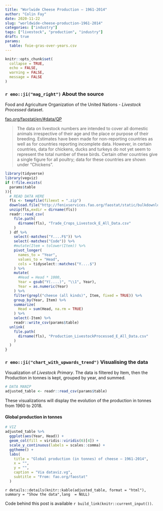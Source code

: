 ```yaml
---
title: "Worlwide Cheese Production — 1961-2014"
author: "Colin Fay"
date: 2020-11-22
slug: "worldwide-cheese-production-1961-2014"
categories: ["industry"]
tags: ["livestock", "production", "industry"]
draft: true
params:
  table: foie-gras-over-years.csv
---
```


```r
knitr::opts_chunk$set(
  collapse = TRUE, 
  echo = FALSE, 
  warning = FALSE, 
  message = FALSE
)
```

### `r emo::ji("mag_right")` About the source 

::: {.source}
Food and Agriculture Organization of the United Nations - _Livestock Processed_ dataset.
::: 

::: {.link}
[fao.org/faostat/en/#data/QP](https://www.fao.org/faostat/en/#data/QP)
:::

::: {.count}
> The data on livestock numbers are intended to cover all domestic animals irrespective of their age and the place or purpose of their breeding. Estimates have been made for non-reporting countries as well as for countries reporting incomplete data. However, in certain countries, data for chickens, ducks and turkeys do not yet seem to represent the total number of these birds. Certain other countries give a single figure for all poultry; data for these countries are shown under “Chickens”.
:::

```r
library(tidyverse)
library(vegviz)
if (!file.exists(
  params$table
)){
  # READ DATA HERE
  fls <- tempfile(fileext = ".zip")
  download.file("http://fenixservices.fao.org/faostat/static/bulkdownloads/Trade_Crops_Livestock_E_All_Data.zip", fls)
  unzip(fls,exdir = dirname(fls))
  readr::read_csv(
    file.path(
      dirname(fls), "Trade_Crops_Livestock_E_All_Data.csv"
    )
  ) df %>%    
    select(-matches("Y....F$")) %>%
    select(-matches("Code")) %>%
    #mutate(Item = tolower(Item)) %>%
    pivot_longer(
      names_to = "Year", 
      values_to = "Head", 
      cols = tidyselect::matches("Y....$")
    ) %>%
    mutate(
      #Head = Head * 1000, 
      Year = gsub("Y(....)", "\\1", Year), 
      Year = as.numeric(Year)
    ) %>%
    filter(grepl("cheese (all kinds)", Item, fixed = TRUE)) %>%
    group_by(Year, Item) %>%
    summarize(
      Head = sum(Head, na.rm = TRUE)
    ) %>%
    select(-Item) %>%
    readr::write_csv(params$table)
  unlink(
    file.path(
      dirname(fls), "Production_LivestockProcessed_E_All_Data.csv"
    )
  )
}

```


### `r emo::ji("chart_with_upwards_trend")` Visualising the data

Visualization of _Livestock Primary_.
The data is filtered by Item, then the Production in tonnes is kept, grouped by year, and summed. 

```r
# DATA MANIP
adjusted_table <- readr::read_csv(params$table)
```


These visualizations will display the evolution of the production in tonnes from 1960 to 2018.

#### Global production in tonnes

```r
# VIZ
adjusted_table %>%
  ggplot(aes(Year, Head)) + 
  geom_col(fill = viridis::viridis(6)[4]) + 
  scale_y_continuous(labels = scales::comma) + 
  ggtheme() + 
  labs(
    title = "Global production (in tonnes) of cheese — 1961-2014", 
    x = "", 
    y = "", 
    caption = "Via dataviz.vg",
    subtitle = "From: fao.org/faostat"
  )
```

`r details::details(knitr::kable(adjusted_table, format = "html"), summary = "Show the data",lang  = NULL)`


::: {.code}
Code behind this post is available `r build_link(knitr::current_input())`. 
:::
